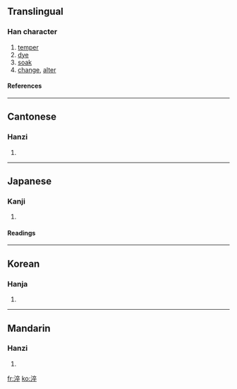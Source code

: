 ==Translingual==
===Han character===
{{Han char|rn=85|rad=水|as=08|sn=11|four=3014<sub>8</sub>|canj=水卜人十 (EYOJ)}}
# [[temper]]
# [[dye]]
# [[soak]]
# [[change]], [[alter]]
====References====
{{Han ref|kx=0631.110|dkj=17679|dj=1034.010|hdz=31659.030|uh=6DEC|ud=28140|bh=B266|bd=45670}}

----
==Cantonese==
===Hanzi===
{{yue-hanzi|jyut=|y=cheui3, seui6}}
# {{defn|Cantonese}}

----
==Japanese==
===Kanji===
{{ja-kanji|grade=|rs=水08}}
# {{defn|Japanese}} 
====Readings====
{{ja-readings|on=[[さい]] (sai)|kun=[[にらぐ]] (niragu)}}

----
==Korean==
===Hanja===
{{ko-hanja|hangeul=쉬|eumhun=|rv=swi|mr=swi|y=swi}}
# {{defn|Korean}}

----
==Mandarin==
===Hanzi===
{{cmn-hanzi|pin=[[cuì]] (cui4), [[zú]] (zu2)|wg=ts'ui<sup>4</sup>, tsu<sup>2</sup>}}
# {{defn|Mandarin}}

[[fr:淬]]
[[ko:淬]]